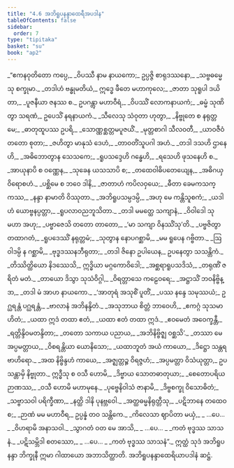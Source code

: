 ```yaml
---
title: "4.6 အဘိရူပနန္ဒာထေရီအပဒါန"
tableOfContents: false
sidebar:
  order: 7
type: "tipitaka"
basket: "su"
book: "ap2"
---
```



<DynamicBreadcrumb />

<Division number="143" book="ap2">

<Paragraph number="1357" type="verses" book="ap2">
_“ဧကနဝုတိတော ကပ္ပေ,_  
_ဝိပဿီ နာမ နာယကော;_  
ဥပ္ပဇ္ဇိ စာရုဒဿနော,_  
_သဗ္ဗဓမ္မေသု စက္ခုမာ._  

</Paragraph>

</Division>
<Division number="144" book="ap2">

<Paragraph number="1358" type="verses" book="ap2">
_တဒါဟံ ဗန္ဓုမတိယံ,_  
ဣဒ္ဓေ ဖီတေ မဟာကုလေ;_  
_ဇာတာ သုရူပါ ဒယိတာ,_  
_ပူဇနီယာ ဇနဿ စ._  

</Paragraph>

</Division>
<Division number="145" book="ap2">

<Paragraph number="1359" book="ap2">
ဥပဂန္တွာ မဟာဝီရံ,_  
_ဝိပဿိံ လောကနာယကံ;_  
_ဓမ္မံ သုဏိတွာ သရဏံ,_  
ဥပေသိံ နရနာယကံ._  

</Paragraph>

</Division>
<Division number="146" book="ap2">

<Paragraph number="1360" type="verses" book="ap2">
_သီလေသု သံဝုတာ ဟုတွာ,_  
_နိဗ္ဗုတေ စ နရုတ္တမေ;_  
_ဓာတုထူပဿ ဥပရိ,_  
_သောဏ္ဏစ္ဆတ္တမပူဇယိံ._  

</Paragraph>

</Division>
<Division number="147" book="ap2">

<Paragraph number="1361" type="verses" book="ap2">
_မုတ္တစာဂါ သီလဝတီ,_  
_ယာဝဇီဝံ တတော စုတာ;_  
_ဇဟိတွာ မာနုသံ ဒေဟံ,_  
_တာဝတိံသူပဂါ အဟံ._  

</Paragraph>

</Division>
<Division number="148" book="ap2">

<Paragraph number="1362" type="verses" book="ap2">
_တဒါ ဒသဟိ ဌာနေဟိ,_  
_အဓိဘောတွာန သေသကေ;_  
_ရူပသဒ္ဒေဟိ ဂန္ဓေဟိ,_  
_ရသေဟိ ဖုသနေဟိ စ._  

</Paragraph>

</Division>
<Division number="149" book="ap2">

<Paragraph number="1363" type="verses" book="ap2">
_အာယုနာပိ စ ဝဏ္ဏေန,_  
_သုခေန ယသသာပိ စ;_  
_တထေဝါဓိပတေယျေန,_  
_အဓိဂယှ ဝိရောစဟံ._  

</Paragraph>

</Division>
<Division number="150" book="ap2">

<Paragraph number="1364" type="verses" book="ap2">
_ပစ္ဆိမေ စ ဘဝေ ဒါနိ,_  
_ဇာတာဟံ ကပိလဝှယေ;_  
_ဓီတာ ခေမကသက္ကဿ,_  
_နန္ဒာ နာမာတိ ဝိဿုတာ._  

</Paragraph>

</Division>
<Division number="151" book="ap2">

<Paragraph number="1365" type="verses" book="ap2">
_အဘိရူပသမ္ပဒမ္ပိ,_  
_အဟု မေ ကန္တိသူစကံ;_  
_ယဒါဟံ ယောဗ္ဗနပ္ပတ္တာ,_  
_ရူပလာဝညဘူသိတာ._  

</Paragraph>

</Division>
<Division number="152" book="ap2">

<Paragraph number="1366" type="verses" book="ap2">
_တဒါ မမတ္ထေ သကျာနံ,_  
_ဝိဝါဒေါ သုမဟာ အဟု;_  
_ပဗ္ဗာဇေသိ တတော တာတော,_  
_‘မာ သကျာ ဝိနဿိံသု’တိ._  

</Paragraph>

</Division>
<Division number="153" book="ap2">

<Paragraph number="1367" type="verses" book="ap2">
_ပဗ္ဗဇိတွာ တထာဂတံ,_  
_ရူပဒေဿိံ နရုတ္တမံ;_  
_သုတွာန နောပဂစ္ဆာမိ,_  
_မမ ရူပေန ဂဗ္ဗိတာ._  

</Paragraph>

</Division>
<Division number="154" book="ap2">

<Paragraph number="1368" type="verses" book="ap2">
_ဩဝါဒမ္ပိ န ဂစ္ဆာမိ,_  
_ဗုဒ္ဓဒဿနဘီရုတာ;_  
_တဒါ ဇိနော ဥပါယေန,_  
ဥပနေတွာ သသန္တိကံ._  

</Paragraph>

</Division>
<Division number="155" book="ap2">

<Paragraph number="1369" type="verses" book="ap2">
_တိဿိတ္ထိယော နိဒဿေသိ,_  
ဣဒ္ဓိယာ မဂ္ဂကောဝိဒေါ;_  
_အစ္ဆရာရူပသဒိသံ,_  
_တရုဏိံ ဇရိတံ မတံ._  

</Paragraph>

</Division>
<Division number="156" book="ap2">

<Paragraph number="1370" type="verses" book="ap2">
_တာယော ဒိသွာ သုသံဝိဂ္ဂါ,_  
_ဝိရတ္တာသေ ကဠေဝရေ;_  
_အဋ္ဌာသိံ ဘဝနိဗ္ဗိန္ဒာ,_  
_တဒါ မံ အာဟ နာယကော._  

</Paragraph>

</Division>
<Division number="157" book="ap2">

<Paragraph number="1371" type="verses" book="ap2">
_‘အာတုရံ အသုစိံ ပူတိံ,_  
_ပဿ နန္ဒေ သမုဿယံ;_  
ဥဂ္ဃရန္တံ ပဂ္ဃရန္တံ,_  
_ဗာလာနံ အဘိနန္ဒိတံ._  

</Paragraph>

</Division>
<Division number="158" book="ap2">

<Paragraph number="1372" type="verses" book="ap2">
_အသုဘာယ စိတ္တံ ဘာဝေဟိ,_  
_ဧကဂ္ဂံ သုသမာဟိတံ;_  
_ယထာ ဣဒံ တထာ ဧတံ,_  
_ယထာ ဧတံ တထာ ဣဒံ._  

</Paragraph>

</Division>
<Division number="159" book="ap2">

<Paragraph number="1373" type="verses" book="ap2">
_ဧဝမေတံ အဝေက္ခန္တီ,_  
_ရတ္တိန္ဒိဝမတန္ဒိတာ;_  
_တတော သကာယ ပညာယ,_  
_အဘိနိဗ္ဗိဇ္ဈ ဝစ္ဆသိ’._  

</Paragraph>

</Division>
<Division number="160" book="ap2">

<Paragraph number="1374" type="verses" book="ap2">
_တဿာ မေ အပ္ပမတ္တာယ,_  
_ဝိစရန္တိယာ ယောနိသော;_  
_ယထာဘူတံ အယံ ကာယော,_  
_ဒိဋ္ဌော သန္တရဗာဟိရော._  

</Paragraph>

</Division>
<Division number="161" book="ap2">

<Paragraph number="1375" type="verses" book="ap2">
_အထ နိဗ္ဗိန္ဒဟံ ကာယေ,_  
_အဇ္ဈတ္တဉ္စ ဝိရဇ္ဇဟံ;_  
_အပ္ပမတ္တာ ဝိသံယုတ္တာ,_  
ဥပသန္တာမှိ နိဗ္ဗုတာ._  

</Paragraph>

</Division>
<Division number="162" book="ap2">

<Paragraph number="1376" type="verses" book="ap2">
ဣဒ္ဓီသု စ ဝသီ ဟောမိ,_  
_ဒိဗ္ဗာယ သောတဓာတုယာ;_  
_စေတောပရိယဉာဏဿ,_  
_ဝသီ ဟောမိ မဟာမုနေ._  

</Paragraph>

</Division>
<Division number="163" book="ap2">

<Paragraph number="1377" type="verses" book="ap2">
_ပုဗ္ဗေနိဝါသံ ဇာနာမိ,_  
_ဒိဗ္ဗစက္ခု ဝိသောဓိတံ;_  
_သဗ္ဗာသဝါ ပရိက္ခီဏာ,_  
_နတ္ထိ ဒါနိ ပုနဗ္ဘဝေါ._  

</Paragraph>

</Division>
<Division number="164" book="ap2">

<Paragraph number="1378" type="verses" book="ap2">
_အတ္ထဓမ္မနိရုတ္တီသု,_  
_ပဋိဘာနေ တထေဝ စ;_  
_ဉာဏံ မမ မဟာဝီရ,_  
ဥပ္ပန္နံ တဝ သန္တိကေ._  

</Paragraph>

</Division>
<Division number="165" book="ap2">

<Paragraph number="1379" type="verses" book="ap2">
_ကိလေသာ ဈာပိတာ မယှံ,_  
_ …ပေ… _  
_ဝိဟရာမိ အနာသဝါ._  

</Paragraph>

</Division>
<Division number="166" book="ap2">

<Paragraph number="1380" type="verses" book="ap2">
_သွာဂတံ ဝတ မေ အာသိ,_  
_ …ပေ… _  
_ကတံ ဗုဒ္ဓဿ သာသနံ._  

</Paragraph>

</Division>
<Division number="167" book="ap2">

<Paragraph number="1381" type="verses" book="ap2">
_ပဋိသမ္ဘိဒါ စတဿော,_  
_ …ပေ… _  
_ကတံ ဗုဒ္ဓဿ သာသနံ”._  

</Paragraph>

<Paragraph number="1382" book="ap2">
ဣတ္ထံ သုဒံ အဘိရူပနန္ဒာ ဘိက္ခုနီ ဣမာ ဂါထာယော အဘာသိတ္ထာတိ.

</Paragraph>
</Division>

<Paragraph number="1383" type="center" book="ap2">
အဘိရူပနန္ဒာထေရိယာပဒါနံ ဆဋ္ဌံ.
</Paragraph>